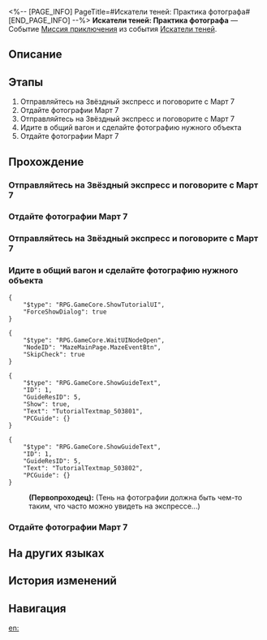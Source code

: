 <%-- [PAGE_INFO]
PageTitle=#Искатели теней: Практика фотографа#
[END_PAGE_INFO] --%>
{{Дополнить|Диалоги.}}
{{Миссия Инфобокс
|id              = 8002100
|Название        = 
|Изображение     = Миссия Искатели теней Практика фотографа.png
|Тип             = Миссия приключения
|Событие         = Искатели теней
|Глава           = 
|Условия         = Достигните [[Уровень Освоения|Уровня Освоения]] 21
|Персонажи       = Первопроходец
|СтартЛокация    = [[Звёздный экспресс]] — [[Спальный вагон]]
|Мир             = Звёздный экспресс
|Предыдущая      = 
|Следующая       = Искатели теней: Первая остановка - Главная контрольная зона
|Награды         = Кредиты*5 000
}}
'''Искатели теней: Практика фотографа''' — Событие [[Миссия приключения]] из события [[Искатели теней]].

==Описание==
{{Описание|<!--официальное описание из Перекрёстка судеб-->}}

==Этапы==
# Отправляйтесь на Звёздный экспресс и поговорите с Март 7
# Отдайте фотографии Март 7
# Отправляйтесь на Звёздный экспресс и поговорите с Март 7
# Идите в общий вагон и сделайте фотографию нужного объекта
# Отдайте фотографии Март 7

==Прохождение==
{{Дополнить}}

===Отправляйтесь на Звёздный экспресс и поговорите с Март 7===
{{Описание миссии|тип=Миссия приключения|локация=Спальный вагон|Кажется, Март 7 нужна помощь. Спросите у неё, что случилось.}}
{{Диалог Начало}}

{{Диалог Конец}}

===Отдайте фотографии Март 7===
{{Описание миссии|тип=Миссия приключения|локация=Спальный вагон|Фотографии сделаны. Покажите их Март 7.}}
{{Диалог Начало}}

{{Диалог Конец}}

===Отправляйтесь на Звёздный экспресс и поговорите с Март 7===
{{Описание миссии|тип=Миссия приключения|локация=Спальный вагон|Кажется, Март 7 нужна помощь. Спросите у неё, что случилось.}}
{{Диалог Начало}}

{{Диалог Конец}}

===Идите в общий вагон и сделайте фотографию нужного объекта===
{{Описание миссии|тип=Миссия приключения|локация=Общий вагон|Затемнённый объект на фотографии кажется знакомым. Наверняка это что-то с экспресса...}}
{{Диалог Начало}}
<pre>{
	"$type": "RPG.GameCore.ShowTutorialUI",
	"ForceShowDialog": true
}</pre>
<pre>{
	"$type": "RPG.GameCore.WaitUINodeOpen",
	"NodeID": "MazeMainPage.MazeEventBtn",
	"SkipCheck": true
}</pre>
<pre>{
	"$type": "RPG.GameCore.ShowGuideText",
	"ID": 1,
	"GuideResID": 5,
	"Show": true,
	"Text": "TutorialTextmap_503801",
	"PCGuide": {}
}</pre>
:<!--3-second delay-->
<pre>{
	"$type": "RPG.GameCore.ShowGuideText",
	"ID": 1,
	"GuideResID": 5,
	"Text": "TutorialTextmap_503802",
	"PCGuide": {}
}</pre>

:'''(Первопроходец):''' (Тень на фотографии должна быть чем-то таким, что часто можно увидеть на экспрессе...)
{{Диалог Конец}}

===Отдайте фотографии Март 7===
{{Описание миссии|тип=Миссия приключения|локация=Спальный вагон|Фотографии сделаны. Покажите их Март 7.}}
{{Диалог Начало}}

{{Диалог Конец}}

==На других языках==
{{На других языках
|en   = Stellar Shadowseeker: Photography Practice
|zhs  = 星旅寻影•摄影练习
|zht  = 星旅尋影•攝影練習
|ja   = 星々の影を探して・撮影練習
|ko   = 그림자를 찾는 별의 여정•촬영 연습
|es   = Fotografías estelares: práctica fotográfica
|fr   = Sur la piste des ombres des étoiles&nbsp;: Entraînement à la photo
|ru   = Искатели теней: Практика фотографа
|th   = ท่องดาราเฟ้นเงา - การฝึกถ่ายรูป
|vi   = Tìm Ảnh Hành Trình Sao: Luyện Tay Chụp Ảnh
|de   = Stellarer Schattensucher: Fotografieren üben
|id   = Penjelajah Bayangan Bintang: Latihan Memotret
|pt   = Sombrio Estelar: Treino de Fotografia
}}

==История изменений==
{{История изменений|3.5}}

==Навигация==
{{Миссия приключения Навбокс|Глава }}

[[en:]]
